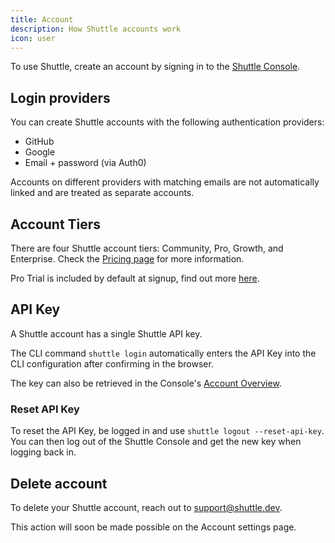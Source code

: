 ```yaml
---
title: Account
description: How Shuttle accounts work
icon: user
---
```


To use Shuttle, create an account by signing in to the [Shuttle Console](https://console.shuttle.dev/).

## Login providers

You can create Shuttle accounts with the following authentication providers:

- GitHub
- Google
- Email + password (via Auth0)

Accounts on different providers with matching emails are not automatically linked and are treated as separate accounts.

## Account Tiers

There are four Shuttle account tiers: Community, Pro, Growth, and Enterprise.
Check the [Pricing page](https://www.shuttle.dev/pricing) for more information.

Pro Trial is included by default at signup, find out more [here](https://www.shuttle.dev/pricing/pro-trial).

## API Key

A Shuttle account has a single Shuttle API key.

The CLI command `shuttle login` automatically enters the API Key into the CLI configuration after confirming in the browser.

The key can also be retrieved in the Console's [Account Overview](https://console.shuttle.dev/account/overview).

### Reset API Key

To reset the API Key, be logged in and use `shuttle logout --reset-api-key`.
You can then log out of the Shuttle Console and get the new key when logging back in.

## Delete account

To delete your Shuttle account, reach out to [support@shuttle.dev](mailto:support@shuttle.dev).

This action will soon be made possible on the Account settings page.

